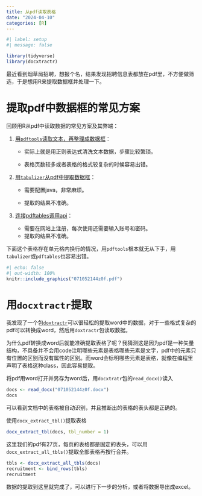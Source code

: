 ```yaml
---
title: 从pdf读取表格
date: "2024-04-10"
categories: [R]
---
```


```r
#| label: setup
#| message: false

library(tidyverse)
library(docxtractr)
```

最近看到烟草局招聘，想报个名，结果发现招聘信息表都放在pdf里，不方便做筛选，于是想用R来提取数据框并处理一下。

# 提取pdf中数据框的常见方案

回顾用R从pdf中读取数据的常见方案及其弊端：

1.  [用`pdftools`读取文本，再整理成数据框](https://tellingstorieswithdata.com/07-gather.html#pdfs)：
    -   实际上就是用正则表达式清洗文本数据，步骤比较繁琐。

    -   表格页数较多或者表格的格式较复杂的时候容易出错。



2.  [用`tabulizer`从pdf中提取数据框](https://www.r-bloggers.com/2019/09/pdf-scraping-in-r-with-tabulizer/)：

    -   需要配置java，非常麻烦。

    -   提取的结果不准确。

3.  [连接pdftables调用api](https://cran.r-project.org/web/packages/pdftables/index.html)：

    -   需要在网站上注册，每次使用还需要输入账号和密码。
    -   提取的结果不准确。



下面这个表格存在单元格内换行的情况，用`pdftools`根本就无从下手，用`tabulizer`或`pdftables`也容易出错。

```r
#| echo: false
#| out-width: 100%
knitr::include_graphics("071052144z0f.pdf")
```


# 用`docxtractr`提取

我发现了一个包[`doxtractr`](https://gitlab.com/hrbrmstr/docxtractr)可以很轻松的提取word中的数据，对于一些格式复杂的pdf可以转换成word，然后用`doxtractr`包读取数据。

为什么pdf转换成word后就能准确提取表格了呢？我猜测这是因为pdf是一种矢量结构，不具备并不会用code注明哪些元素是表格哪些元素是文字，pdf中的元素只有位置的区别而没有属性的区别。而word会标明哪些元素是表格，就像在编程里声明了表格这种class，因此容易提取。

将pdf用word打开并另存为word后，用`docxtratr`包的`read_docx()`读入

```r
docs <- read_docx("071052144z0f.docx")
docs
```

可以看到文档中的表格被自动识别，并且推断出的表格的表头都是正确的。


使用`docx_extract_tbl()`提取表格

```r
docx_extract_tbl(docs, tbl_number = 1)
```


这里我们的pdf有27页，每页的表格都是固定的表头，可以用`docx_extract_all_tbls()`提取全部表格再按行合并。

```r
tbls <- docx_extract_all_tbls(docs)
recruitment <- bind_rows(tbls)
recruitment
```

数据的提取到这里就完成了，可以进行下一步的分析，或者将数据导出成excel。



